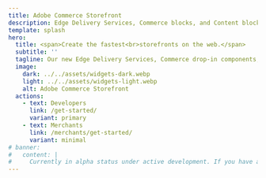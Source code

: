 ```yaml
---
title: Adobe Commerce Storefront
description: Edge Delivery Services, Commerce blocks, and Content blocks define the new Adobe Commerce Storefront.
template: splash
hero:
  title: <span>Create the fastest<br>storefronts on the web.</span>
  subtitle: ''
  tagline: Our new Edge Delivery Services, Commerce drop-in components, and Content blocks are now combined to create the fastest shops on the web. Find out how they can work for you.
  image:
    dark: ../../assets/widgets-dark.webp
    light: ../../assets/widgets-light.webp
    alt: Adobe Commerce Storefront
  actions:
    - text: Developers
      link: /get-started/
      variant: primary
    - text: Merchants
      link: /merchants/get-started/
      variant: minimal
# banner:
#   content: |
#     Currently in alpha status under active development. If you have any questions, please visit our href="https://discord.gg/xxVR2R3rRn"> Edge Delivery Discord server</a>.
---
```



<CardGrid>
  <LinkCard
    icon="seti:json"
    title="Developers"
    description="Learn how to develop and configure Commerce Storefronts powered by Edge Delivery Services."
    link="/get-started/"
  />
  <LinkCard
    icon="seti:svg"
    title="Merchants"
    description="Learn how to create content and campaigns in Commerce Storefronts powered by Edge Delivery Services."
    link="/merchants/get-started/"
  />
  <LinkCard
    icon="seti:video"
    title="Videos"
    description="Watch and learn how to build your storefront with drop-in components and customizations"
    link="/videos/"
  />
  <LinkCard
    icon="laptop"
    title="Playgrounds"
    description="Get hands-on experience for developing Commerce Storefronts"
    link="/playgrounds/"
  />
</CardGrid>
